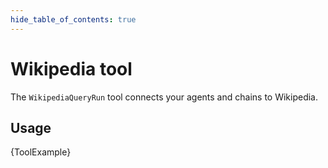 ```yaml
---
hide_table_of_contents: true
---
```



# Wikipedia tool

The `WikipediaQueryRun` tool connects your agents and chains to Wikipedia.

## Usage


<CodeBlock language="typescript">{ToolExample}</CodeBlock>
